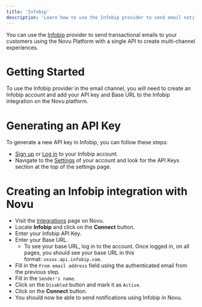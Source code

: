 ```yaml
---
title: 'Infobip'
description: 'Learn how to use the Infobip provider to send email notifications using Novu'
---
```


You can use the [Infobip](https://www.infobip.com/developers/) provider to send transactional emails to your customers using the Novu Platform with a single API to create multi-channel experiences.

# Getting Started

To use the Infobip provider in the email channel, you will need to create an Infobip account and add your API key and Base URL to the Infobip integration on the Novu platform.

# Generating an API Key

To generate a new API key in Infobip, you can follow these steps:

- [Sign up](https://www.infobip.com/signup) or [Log in](https://portal.infobip.com/login/) to your Infobip account.
- Navigate to the [Settings](https://portal.infobip.com/settings/accounts/api-keys) of your account and look for the API Keys section at the top of the settings page.

# Creating an Infobip integration with Novu

- Visit the [Integrations](https://web.novu.co/integrations) page on Novu.
- Locate **Infobip** and click on the **Connect** button.
- Enter your Infobip API Key.
- Enter your Base URL.
    - To see your base URL, log in to the account. Once logged in, on all pages, you should see your base URL in this format: `xxxxx.api.infobip.com`.
- Fill in the `From email address` field using the authenticated email from the previous step.
- Fill in the `Sender's name`.
- Click on the `Disabled` button and mark it as `Active`.
- Click on the **Connect** button.
- You should now be able to send notifications using Infobip in Novu.